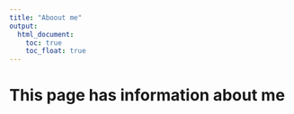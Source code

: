 ```yaml
---
title: "Aboout me"
output: 
  html_document:
    toc: true
    toc_float: true
---
```


# This page has information about me 






